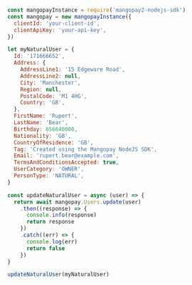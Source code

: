   
```javascript NodeJS  

const mangopayInstance = require('mangopay2-nodejs-sdk')
const mangopay = new mangopayInstance({
  clientId: 'your-client-id',
  clientApiKey: 'your-api-key',
})

let myNaturalUser = {
  Id: '171666652',
  Address: {
    AddressLine1: '15 Edgeware Road',
    AddressLine2: null,
    City: 'Manchester',
    Region: null,
    PostalCode: 'M1 4HG',
    Country: 'GB',
  },
  FirstName: 'Rupert',
  LastName: 'Bear',
  Birthday: 656640000,
  Nationality: 'GB',
  CountryOfResidence: 'GB',
  Tag: 'Created using the Mangopay NodeJS SDK',
  Email: 'rupert.bear@example.com',
  TermsAndConditionsAccepted: true,
  UserCategory: 'OWNER',
  PersonType: 'NATURAL',
}

const updateNaturalUser = async (user) => {
  return await mangopay.Users.update(user)
    .then((response) => {
      console.info(response)
      return response
    })
    .catch((err) => {
      console.log(err)
      return false
    })
}

updateNaturalUser(myNaturalUser)  
```